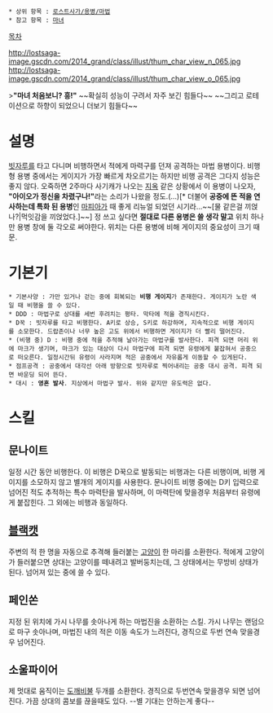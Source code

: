  * 상위 항목 : [[로스트사가/용병/마법]]
 * 참고 항목 : [[마녀]]

[[목차]]

http://lostsaga-image.gscdn.com/2014_grand/class/illust/thum_char_view_n_065.jpg
http://lostsaga-image.gscdn.com/2014_grand/class/illust/thum_char_view_o_065.jpg

>'''"마녀 처음보니? 흥!"'''
~~확실히 성능이 구려서 자주 보긴 힘들다~~
~~그리고 로테이션으로 하향이 되었으니 더보기 힘들다~~

= 설명 =
[[빗자루]]를 타고 다니며 비행하면서 적에게 마력구를 던져 공격하는 마법 용병이다. 비행형 용병 중에서는 게이지가 가장 빠르게 차오르기는 하지만 비행 공격은 그다지 성능은 좋지 않다. 오죽하면 2주마다 사기캐가 나오는 [[지옥]] 같은 상황에서 이 용병이 나오자, '''"아이오가 정신을 차렸구나!"'''라는 소리가 나왔을 정도.(...)[* 더불어 '''공중에 뜬 적을 연사하는데 특화 된 용병'''인 [[마피아(로스트사가)|마피아]]가 때 좋게 리뉴얼 되었던 시기라...~~[물 같은걸 끼얹나?|먹잇감을 끼얹었다.]~~] 정 쓰고 싶다면 '''절대로 다른 용병은 쓸 생각 말고''' 위치 하나만 용병 창에 둘 각오로 써야한다. 위치는 다른 용병에 비해 게이지의 중요성이 크기 때문.

= 기본기 =
 * 기본사양 : 가만 있거나 걷는 중에 회복되는 '''비행 게이지'''가 존재한다. 게이지가 노란 색일 때 비행을 쓸 수 있다.
 * DDD : 마법구로 상대를 세번 후려치는 평타. 막타에 적을 경직시킨다.
 * D꾹 : 빗자루를 타고 비행한다. A키로 상승, S키로 하강하며, 지속적으로 비행 게이지를 소모한다. 드랍존이나 너무 높은 고도 위에서 비행하면 게이지가 더 빨리 떨어진다.
 * (비행 중) D : 비행 중에 적을 추적해 날아가는 마법구를 발사한다. 피격 되면 머리 위에 마크가 생기며, 마크가 있는 대상이 다시 마법구에 피격 되면 유령에게 붙잡혀서 공중으로 떠오른다. 일정시간뒤 유령이 사라지며 적은 공중에서 자유롭게 이동할 수 있게된다.
 * 점프공격 : 공중에서 대각선 아래 방향으로 빗자루로 찍어내리는 공중 대시 공격. 피격 되면 바운딩 되어 뜬다.
 * 대시 : '''영혼 발사'''. 지상에서 마법구 발사. 위와 같지만 유도력은 없다.

= 스킬 =
== 문나이트 ==
일정 시간 동안 비행한다. 이 비행은 D꾹으로 발동되는 비행과는 다른 비행이며, 비행 게이지를 소모하지 않고 별개의 게이지를 사용한다. 문나이트 비행 중에는 D키 입력으로 넘어진 적도 추적하는 특수 마력탄을 발사하며, 이 마력탄에 맞을경우 처음부터 유령에게 붙잡힌다. 그 외에는 비행과 동일하다.

== [[블랙캣]] ==
주변의 적 한 명을 자동으로 추격해 들러붙는 [[고양이]] 한 마리를 소환한다. 적에게 고양이가 들러붙으면 상대는 고양이를 떼내려고 발버둥치는데, 그 상태에서는 무방비 상태가 된다. 넘어져 있는 중에 쓸 수 있다.

== 페인쏜 ==
지정 된 위치에 가시 나무를 솟아나게 하는 마법진을 소환하는 스킬. 가시 나무는 랜덤으로 마구 솟아나며, 마법진 내의 적은 이동 속도가 느려진다, 경직으로 두번 연속 맞을경우 넘어진다.

== 소울파이어 ==
제 멋대로 움직이는 [[도깨비불]] 두개를 소환한다. 경직으로 두번연속 맞을경우 되면 넘어진다. 가끔 상대의 콤보를 끊을때도 있다. --별 기대는 안하는게 좋다--
